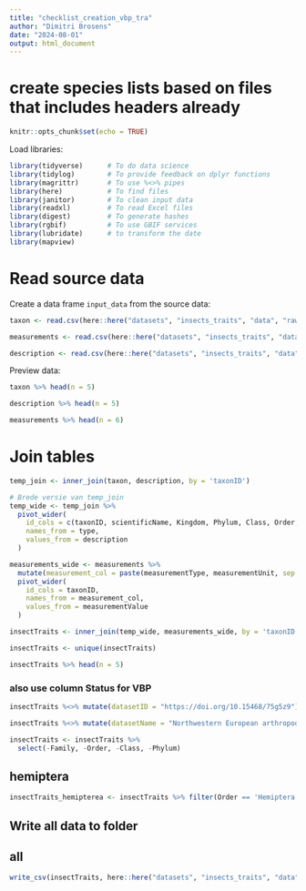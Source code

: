 ```yaml
---
title: "checklist_creation_vbp_tra"
author: "Dimitri Brosens"
date: "2024-08-01"
output: html_document
---
```


# create species lists based on files that includes headers already

```r
knitr::opts_chunk$set(echo = TRUE)
```

Load libraries:

```r
library(tidyverse)      # To do data science
library(tidylog)        # To provide feedback on dplyr functions
library(magrittr)       # To use %<>% pipes
library(here)           # To find files
library(janitor)        # To clean input data
library(readxl)         # To read Excel files
library(digest)         # To generate hashes
library(rgbif)          # To use GBIF services
library(lubridate)      # to transform the date
library(mapview)
```

# Read source data

Create a data frame `input_data` from the source data:

```r
taxon <- read.csv(here::here("datasets", "insects_traits", "data", "raw", "taxon.txt"))
```

```r
measurements <- read.csv(here::here("datasets", "insects_traits", "data", "raw", "measurements.txt"))
```

```r
description <- read.csv(here::here("datasets", "insects_traits", "data", "raw", "description.txt"))
```



Preview data:

```r
taxon %>% head(n = 5)
```
```r
description %>% head(n = 5)
```

```r
measurements %>% head(n = 6)
```

# Join tables


```r
temp_join <- inner_join(taxon, description, by = 'taxonID')
```

```r
# Brede versie van temp_join
temp_wide <- temp_join %>%
  pivot_wider(
    id_cols = c(taxonID, scientificName, Kingdom, Phylum, Class, Order, Suborder, Family),
    names_from = type,
    values_from = description
  )
```

```r
measurements_wide <- measurements %>%
  mutate(measurement_col = paste(measurementType, measurementUnit, sep = "_")) %>%
  pivot_wider(
    id_cols = taxonID,
    names_from = measurement_col,
    values_from = measurementValue
  )

```



```r
insectTraits <- inner_join(temp_wide, measurements_wide, by = 'taxonID')
```

```r
insectTraits <- unique(insectTraits)
```


```r
insectTraits %>% head(n = 5)
```



### also use column Status for VBP



```r
insectTraits %<>% mutate(datasetID = "https://doi.org/10.15468/75g5z9")
```

```r
insectTraits %<>% mutate(datasetName = "Northwestern European arthropod life histories and ecological traits")
```
```r
insectTraits <- insectTraits %>%
  select(-Family, -Order, -Class, -Phylum)
```




## hemiptera
```r
insectTraits_hemipterea <- insectTraits %>% filter(Order == 'Hemiptera')

```

## Write all data to folder
## all

```r
write_csv(insectTraits, here::here("datasets", "insects_traits", "data", "processed", "VBP_insectTraits_Logghe.csv"), na = "")
```


